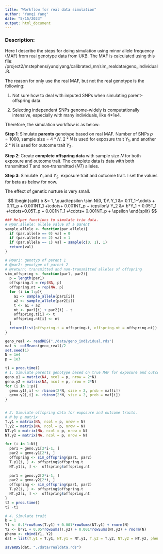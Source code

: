 ```yaml
---
title: "Workflow for real data simulation"
author: "Yunqi Yang"
date: "5/15/2023"
output: html_document
---
```


### Description: 

Here I describe the steps for doing simulation using minor allele frequency (MAF) from real genotype data from UKB. The MAF is calculated using this file: /project2/mstephens/yunqiyang/calibrated_mr/sim_realdata/geno_individual.R.

The reason for only use the real MAF, but not the real genotype is the following: 

1. Not sure how to deal with imputed SNPs when simulating parent-offspring data.

2. Selecting independent SNPs genome-widely is computationally intensive, especially with many individuals, like 4*1e4.  

Therefore, the simulation workflow is as below: 

**Step 1**: Simulate **parents** genotype based on real MAF. Number of SNPs $p = 1000$, sample size = $4*N$. $2*N$ is used for exposure trait $Y_1$, and another $2*N$ is used for outcome trait $Y_2$. 

**Step 2**: Create **complete offspring data** with sample size $N$ for both exposure and outcome trait. The complete data is data with both transmitted $T$ and non-transmitted ($NT$) alleles. 

**Step 3**: Simulate $Y_1$ and $Y_2$, exposure trait and outcome trait. I set the values for beta as below for now. 

The effect of genetic nurture is very small. 

$$
\begin{split}
b &= 1, \quad\epsilon \sim N(0, 1)\\
Y_1 &= 0.1T_1+\cdots + 0.1T_p + 0.001NT_1 +\cdots+ 0.001NT_p + \epsilon\\
Y_2 &= b*Y_1 + 0.05T_1 +\cdots+0.05T_p + 0.001NT_1 +\cdots+ 0.001NT_p + \epsilon
\end{split}
$$

```r
### Helper functions to simulate trio data. 
# @par.allele: allele value of a parent
sample_allele <- function(par.allele){
  if (par.allele == 0) val = 0
  if (par.allele == 2) val = 1
  if (par.allele == 1) val = sample(c(0, 1), 1)
  return(val)
}

# @par1: genotyp of parent 1
# @par2: genotype of parent 2
# @return: transmitted and non-transmitted alleles of offspring
sim_offspring <- function(par1, par2){
  p = length(par1)
  offspring.t = rep(NA, p)
  offspring.nt = rep(NA, p)
  for (i in 1:p){
    a1 <- sample_allele(par1[i])
    a2 <- sample_allele(par2[i])
    t <- a1 + a2
    nt <- par1[i] + par2[i] - t
    offspring.t[i] <- t
    offspring.nt[i] <- nt
  }
  return(list(offspring.t = offspring.t, offspring.nt = offspring.nt))
}
```


```r
geno_real <- readRDS("./data/geno_individual.rds")
maf <- colMeans(geno_real)/2
set.seed(1)
N = 1e4  
p = 1e3

t1 = proc.time()
# 1. Simulate parents genotype based on true MAF for exposure and outcome trait samples. 
geno.y1 = matrix(NA, ncol = p, nrow = 2*N)
geno.y2 = matrix(NA, ncol = p, nrow = 2*N)
for (i in 1:p){
  geno.y1[,i] <- rbinom(2*N, size = 2, prob = maf[i])
  geno.y2[,i] <- rbinom(2*N, size = 2, prob = maf[i])
}


# 2. Simulate offspring data for exposure and outcome traits. 
# N by p matrix
T.y1 = matrix(NA, ncol = p, nrow = N)
T.y2 = matrix(NA, ncol = p, nrow = N)
NT.y1 = matrix(NA, ncol = p, nrow = N)
NT.y2 = matrix(NA, ncol = p, nrow = N)

for (i in 1:N){
  par1 = geno.y1[2*i-1, ]
  par2 = geno.y1[2*i, ]
  offspring <- sim_offspring(par1, par2)
  T.y1[i, ] <- offspring$offspring.t
  NT.y1[i, ] <-  offspring$offspring.nt
  
  par1 = geno.y2[2*i-1, ]
  par2 = geno.y2[2*i, ]
  offspring <- sim_offspring(par1, par2)
  T.y2[i, ] <- offspring$offspring.t
  NT.y2[i, ] <-  offspring$offspring.nt
}
t2 = proc.time()
t2 -t1

```

```r
# 4. Simulate trait
b = 1
Y1 <- 0.1*rowSums(T.y1) + 0.001*rowSums(NT.y1) + rnorm(N)
Y2 <- b*Y1 + 0.05*rowSums(T.y2) + 0.001*rowSums(NT.y2) + rnorm(N)
pheno <- cbind(Y1, Y2)
dat = list(T.y1 = T.y1, NT.y1 = NT.y1, T.y2 = T.y2, NT.y2 = NT.y2, pheno = pheno)

saveRDS(dat, "./data/realdata.rds")

```
